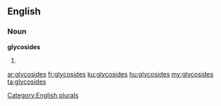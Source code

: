 ==English==

===Noun===
'''glycosides'''

# {{plural of|[[glycoside]]}}

[[Category:English plurals]]

[[ar:glycosides]]
[[fr:glycosides]]
[[ku:glycosides]]
[[hu:glycosides]]
[[my:glycosides]]
[[ta:glycosides]]